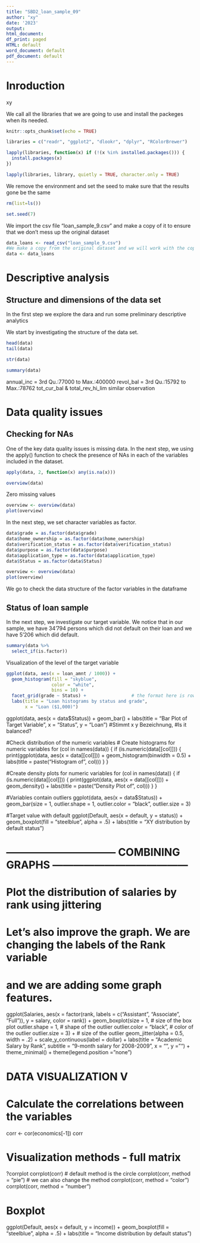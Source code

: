 ```yaml
---
title: "SBD2_loan_sample_09"
author: "xy"
date: '2023'
output:
html_document:
df_print: paged
HTML: default
word_document: default
pdf_document: default
---
```


# Inroduction

xy


We call all the libraries that we are going to use and install the packeges when its needed.
```r
knitr::opts_chunk$set(echo = TRUE)

libraries = c("readr", "ggplot2", "dlookr", "dplyr", "RColorBrewer")

lapply(libraries, function(x) if (!(x %in% installed.packages())) {
  install.packages(x)
})

lapply(libraries, library, quietly = TRUE, character.only = TRUE)
```

We remove the environment and set the seed to make sure that the results gone be the same
```r
rm(list=ls())

set.seed(7)
```

We import the csv file "loan_sample_9.csv" and make a copy of it to ensure that we don't mess up the original dataset
```r
data_loans <- read_csv("loan_sample_9.csv")
#We make a copy from the original dataset and we will work with the copy
data <- data_loans
```

# Descriptive analysis 
## Structure and dimensions of the data set

In the first step we explore the dara and run some preliminary descriptive analytics

We start by investigating the structure of the data set.
```r
head(data)
tail(data)

str(data)
```

```r
summary(data)
```
annual_inc = 3rd Qu.:77000 to Max.:400000
revol_bal = 3rd Qu.:15792 to Max.:78762
tot_cur_bal & total_rev_hi_lim similar observation

# Data quality issues 
## Checking for NAs
One of the key data quality issues is missing data. In the next step, we using the apply() function to check the presence of NAs in each of the variables included in the dataset.
```r
apply(data, 2, function(x) any(is.na(x)))
```

```r
overview(data) 
```
Zero missing values
```r
overview <- overview(data)
plot(overview)
```
In the next step, we set character variables as factor.
```r
data$grade = as.factor(data$grade)
data$home_ownership = as.factor(data$home_ownership)
data$verification_status = as.factor(data$verification_status)
data$purpose = as.factor(data$purpose)
data$application_type = as.factor(data$application_type)
data$Status = as.factor(data$Status)

overview <- overview(data)
plot(overview)
```
We go to check the data structure of the factor variables in the dataframe

## Status of loan sample
In the next step, we investigate our target variable. We notice that in our sample, we have 34'794 persons which did not default on their loan and we have 5'206 which did default.

```r
summary(data %>%
  select_if(is.factor))
```
 
Visualization of the level of the target variable
```r
ggplot(data, aes(x = loan_amnt / 1000)) +
  geom_histogram(fill = "skyblue",
                 color = "white",
                 bins = 10) +
  facet_grid(grade ~ Status) +                 # the format here is row variable ~ column variable 
  labs(title = "Loan histograms by status and grade",
       x = "Loan ($1,000)")
```
ggplot(data, aes(x = data$Status)) +
  geom_bar() +
  labs(title = "Bar Plot of Target Variable", x = "Status", y = "Loan")
#Stimmt x y Bezeichnung, #Is it balanced?


#Check distribution of the numeric variables
# Create histograms for numeric variables
for (col in names(data)) {
  if (is.numeric(data[[col]])) {
    print(ggplot(data, aes(x = data[[col]])) +
            geom_histogram(binwidth = 0.5) +
            labs(title = paste("Histogram of", col)))
  }
}

#Create density plots for numeric variables
for (col in names(data)) {
  if (is.numeric(data[[col]])) {
    print(ggplot(data, aes(x = data[[col]])) +
            geom_density() +
            labs(title = paste("Density Plot of", col)))
  }
}


#Variables contain outliers
ggplot(data, aes(x = data$Status)) +
  geom_bar(size = 1,
           outlier.shape = 1, 
           outlier.color = "black",
           outlier.size = 3) 


#Target value with default
ggplot(Default, aes(x  = default, 
                    y = status)) +
  geom_boxplot(fill = "steelblue", 
               alpha = .5) +
  labs(title = "XY distribution by default status")




######################################################



# -------------------------------- COMBINING GRAPHS ---------------------------------------#
# Plot the distribution of salaries by rank using jittering
# Let's also improve the graph. We are changing the labels of the Rank variable 
# and we are adding some graph features.

ggplot(Salaries, 
       aes(x = factor(rank,
                      labels = c("Assistant\nProfessor",
                                 "Associate\nProfessor",
                                 "Full\nProfessor")), 
           y = salary, 
           color = rank)) +
  geom_boxplot(size = 1,                         # size of the box plot
               outlier.shape = 1,                # shape of the outlier
               outlier.color = "black",          # color of the outlier
               outlier.size  = 3) +              # size of the outlier
  geom_jitter(alpha = 0.5, 
              width = .2) + 
  scale_y_continuous(label = dollar) +
  labs(title = "Academic Salary by Rank", 
       subtitle = "9-month salary for 2008-2009",
       x = "",
       y = "") +
  theme_minimal() +
  theme(legend.position = "none") 


# DATA VISUALIZATION V
# Calculate the correlations between the variables 
corr <- cor(economics[-1])
corr

# Visualization methods - full matrix 
?corrplot
corrplot(corr) # default method is the circle 
corrplot(corr, method = "pie") # we can also change the method 
corrplot(corr, method = "color")
corrplot(corr, method = "number")

#####################################################

# Boxplot
ggplot(Default, aes(x  = default, 
                    y = income)) +
  geom_boxplot(fill = "steelblue", 
               alpha = .5) +
  labs(title = "Income distribution by default status")

######################################################